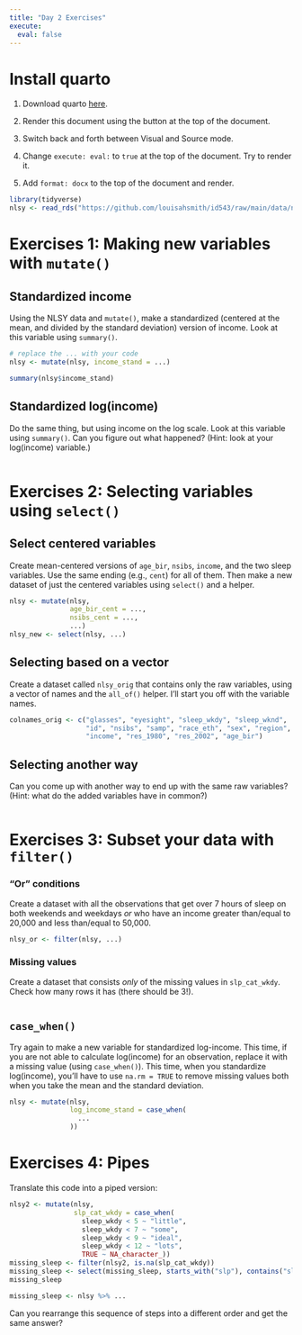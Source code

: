 ```yaml
---
title: "Day 2 Exercises"
execute: 
  eval: false
---
```


# Install quarto

1.  Download quarto [here](https://quarto.org/docs/get-started/).

2.  Render this document using the button at the top of the document.

3.  Switch back and forth between Visual and Source mode.

4. Change `execute: eval:` to `true` at the top of the document. Try to render it.

5. Add `format: docx` to the top of the document and render.

```r
library(tidyverse)
nlsy <- read_rds("https://github.com/louisahsmith/id543/raw/main/data/nlsy.rds")
```

# Exercises 1: Making new variables with `mutate()`

## Standardized income

Using the NLSY data and `mutate()`, make a standardized (centered at the mean, and divided by the standard deviation) version of income. Look at this variable using `summary()`.

```r
# replace the ... with your code
nlsy <- mutate(nlsy, income_stand = ...)

summary(nlsy$income_stand)
```

## Standardized log(income)

Do the same thing, but using income on the log scale. Look at this variable using `summary()`. Can you figure out what happened? (Hint: look at your log(income) variable.)

```r

```

# Exercises 2: Selecting variables using `select()`

## Select centered variables

Create mean-centered versions of `age_bir`, `nsibs`, `income`, and the two sleep variables. Use the same ending (e.g., `cent`) for all of them. Then make a new dataset of just the centered variables using `select()` and a helper.

```r
nlsy <- mutate(nlsy,
               age_bir_cent = ...,
               nsibs_cent = ...,
               ...)
nlsy_new <- select(nlsy, ...)
```

## Selecting based on a vector

Create a dataset called `nlsy_orig` that contains only the raw variables, using a vector of names and the `all_of()` helper. I'll start you off with the variable names.

```r
colnames_orig <- c("glasses", "eyesight", "sleep_wkdy", "sleep_wknd",
                   "id", "nsibs", "samp", "race_eth", "sex", "region", 
                   "income", "res_1980", "res_2002", "age_bir")
```

## Selecting another way

Can you come up with another way to end up with the same raw variables? (Hint: what do the added variables have in common?)

```r

```

# Exercises 3: Subset your data with `filter()`

### "Or" conditions

Create a dataset with all the observations that get over 7 hours of sleep on both weekends and weekdays *or* who have an income greater than/equal to 20,000 and less than/equal to 50,000.

```r
nlsy_or <- filter(nlsy, ...)
```

### Missing values

Create a dataset that consists *only* of the missing values in `slp_cat_wkdy`. Check how many rows it has (there should be 3!).

```r

```

## `case_when()`

Try again to make a new variable for standardized log-income. This time, if you are not able to calculate log(income) for an observation, replace it with a missing value (using `case_when()`). This time, when you standardize log(income), you'll have to use `na.rm = TRUE` to remove missing values both when you take the mean and the standard deviation.

```r
nlsy <- mutate(nlsy,
               log_income_stand = case_when(
                 ...
               ))
```

# Exercises 4: Pipes

Translate this code into a piped version:

```r
nlsy2 <- mutate(nlsy, 
                slp_cat_wkdy = case_when(
                  sleep_wkdy < 5 ~ "little",
                  sleep_wkdy < 7 ~ "some",
                  sleep_wkdy < 9 ~ "ideal",
                  sleep_wkdy < 12 ~ "lots",
                  TRUE ~ NA_character_))
missing_sleep <- filter(nlsy2, is.na(slp_cat_wkdy))
missing_sleep <- select(missing_sleep, starts_with("slp"), contains("sleep"))
missing_sleep
```

```r
missing_sleep <- nlsy %>% ...
```

Can you rearrange this sequence of steps into a different order and get the same answer?

```r

```
